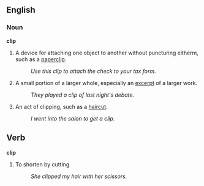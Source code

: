 ==English==
===Noun===
'''clip'''
# A device for attaching one object to another without puncturing eitherm, such as a [[paperclip]].
#: ''Use this clip to attach the check to your tax form.''
# A small portion of a larger whole, especially an [[excerpt]] of a larger work.
#: ''They played a clip of last night's debate.''
# An act of clipping, such as a [[haircut]].
#: ''I went into the salon to get a clip.''

==Verb==
'''clip'''
# To shorten by cutting
#: ''She clipped my hair with her scissors.''